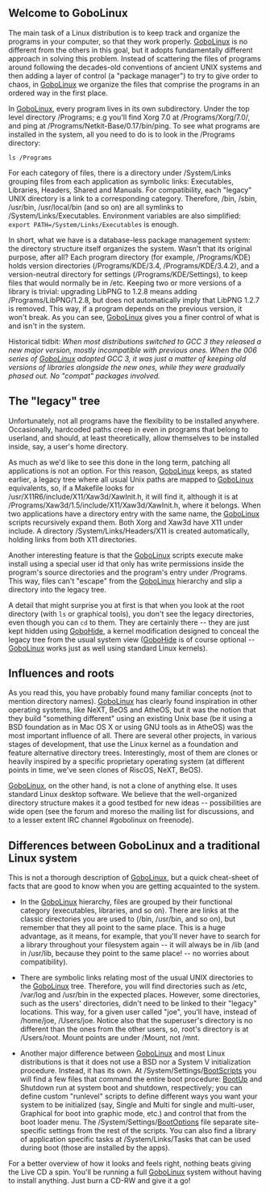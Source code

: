 {{Handbook Navigation}}

==  Welcome to GoboLinux ==

The main task of a Linux distribution is to keep track and organize the programs in your computer, so that they work properly. [[GoboLinux]] is no different from the others in this goal, but it adopts fundamentally different approach in solving this problem. Instead of scattering the files of programs around following the decades-old conventions of ancient UNIX systems and then adding a layer of control (a "package manager") to try to give order to chaos, in [[GoboLinux]] we organize the files that comprise the programs in an ordered way in the first place.

In [[GoboLinux]], every program lives in its own subdirectory.  Under the top level directory /Programs; e.g  you'll find Xorg 7.0 at /Programs/Xorg/7.0/, and ping at /Programs/Netkit-Base/0.17/bin/ping. To see what programs are installed in the system, all you need to do is to look in the /Programs directory:

<pre>
ls /Programs
</pre>

For each category of files, there is a directory under /System/Links grouping files from each application as symbolic links: Executables, Libraries, Headers, Shared and Manuals. For compatibility, each "legacy" UNIX directory is a link to a corresponding category. Therefore, /bin, /sbin, /usr/bin, /usr/local/bin (and so on) are all symlinks to /System/Links/Executables. Environment variables are also simplified: <code>export PATH=/System/Links/Executables</code> is enough.

In short, what we have is a database-less package management system: the directory structure itself organizes the system.  Wasn't that its original purpose, after all?  Each program directory (for example, /Programs/KDE) holds version directories (/Programs/KDE/3.4, /Programs/KDE/3.4.2), and a version-neutral directory for settings (/Programs/KDE/Settings), to keep files that would normally be in /etc. Keeping two or more versions of a library is trivial: upgrading LibPNG to 1.2.8 means adding /Programs/LibPNG/1.2.8, but does not automatically imply that LibPNG 1.2.7 is removed. This way, if a program depends on the previous version, it won't break. As you can see, [[GoboLinux]] gives you a finer control of what is and isn't in the system.

Historical tidbit: ''When most distributions switched to GCC 3 they released a new major version, mostly incompatible with previous ones. When the 006 series of [[GoboLinux]] adopted GCC 3, it was just a matter of keeping old versions of libraries alongside the new ones, while they were gradually phased out. No "compat" packages involved.''

==  The "legacy" tree ==

Unfortunately, not all programs have the flexibility to be installed anywhere. Occasionally, hardcoded paths creep in even in programs that belong to userland, and should, at least theoretically, allow themselves to be installed inside, say, a user's home directory.

As much as we'd like to see this done in the long term, patching all applications is not an option. For this reason, [[GoboLinux]] keeps, as stated earlier, a legacy tree where all usual Unix paths are mapped to [[GoboLinux]] equivalents, so, if a Makefile looks for /usr/X11R6/include/X11/Xaw3d/XawInit.h, it will find it, although it is at /Programs/Xaw3d/1.5/include/X11/Xaw3d/XawInit.h, where it belongs. When two applications have a directory entry with the same name, the [[GoboLinux]] scripts recursively expand them. Both Xorg and Xaw3d have X11 under include.  A directory /System/Links/Headers/X11 is created automatically, holding links from both X11 directories.

Another interesting feature is that the [[GoboLinux]] scripts execute make install using a special user id that only has write permissions inside the program's source directories and the program's entry under /Programs. This way, files can't "escape" from the [[GoboLinux]] hierarchy and slip a directory into the legacy tree.

A detail that might surprise you at first is that when you look at the root directory (with <code>ls</code> or graphical tools), you don't see the legacy directories, even though you can <code>cd</code> to them. They are certainly there -- they are just kept hidden using [[GoboHide]], a kernel modification designed to conceal the legacy tree from the usual system view ([[GoboHide]] is of course optional -- [[GoboLinux]] works just as well using standard Linux kernels).

==  Influences and roots ==

As you read this, you have probably found many familiar concepts (not to mention directory names). [[GoboLinux]] has clearly found inspiration in other operating systems, like NeXT, BeOS and AtheOS, but it was the notion that they build "something different" using an existing Unix base (be it using a BSD foundation as in Mac OS X or using GNU tools as in AtheOS) was the most important influence of all. There are several other projects, in various stages of development, that use the Linux kernel as a foundation and feature alternative directory trees. Interestingly, most of them are clones or heavily inspired by a specific proprietary operating system (at different points in time, we've seen clones of RiscOS, NeXT, BeOS).

[[GoboLinux]], on the other hand, is not a clone of anything else. It uses standard Linux desktop software. 
We believe that the well-organized directory structure makes it a good testbed for new ideas -- possibilities are wide open (see the forum and moreso the mailing list for discussions, and to a lesser extent IRC channel #gobolinux on freenode). 


== Differences between GoboLinux and a traditional Linux system ==

This is not a thorough description of [[GoboLinux]], but a quick cheat-sheet of facts that are good to know when you are getting acquainted to the system.

*In the [[GoboLinux]] hierarchy, files are grouped by their functional category (executables, libraries, and so on). There are links at the classic directories you are used to (/bin, /usr/bin, and so on), but remember that they all point to the same place. This is a huge advantage, as it means, for example, that you'll never have to search for a library throughout your filesystem again -- it will always be in /lib (and in /usr/lib, because they point to the same place! -- no worries about compatibility).

*There are symbolic links relating most of the usual UNIX directories to the [[GoboLinux]] tree. Therefore, you will find directories such as /etc, /var/log and /usr/bin in the expected places. However, some directories, such as the users' directories, didn't need to be linked to their "legacy" locations. This way, for a given user called "joe", you'll have, instead of /home/joe, /Users/joe. Notice also that the superuser's directory is no different than the ones from the other users, so, root's directory is at /Users/root. Mount points are under /Mount, not /mnt.

*Another major difference between [[GoboLinux]] and most Linux distributions is that it does not use a BSD nor a System V initialization procedure. Instead, it has its own. At /System/Settings/[[BootScripts]] you will find a few files that command the entire boot procedure: [[BootUp]] and Shutdown run at system boot and shutdown, respectively; you can define custom "runlevel" scripts to define different ways you want your system to be initialized (say, Single and Multi for single and multi-user, Graphical for boot into graphic mode, etc.) and control that from the boot loader menu. The /System/Settings/[[BootOptions]] file separate site-specific settings from the rest of the scripts. You can also find a library of application specific tasks at /System/Links/Tasks that can be used during boot (those are installed by the apps).

For a better overview of how it looks and feels right, nothing beats giving the Live CD a spin. 
You'll be running a full [[GoboLinux]] system without having to install anything. Just burn a CD-RW and give it a go!